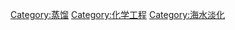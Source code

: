 {{Commonscat|Evaporators}}

[[Category:蒸馏|Category:蒸馏]]
[[Category:化学工程|Category:化学工程]]
[[Category:海水淡化|Category:海水淡化]]